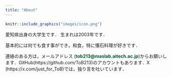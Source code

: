 ```yaml
---
title: "About"
---
```


```r
knitr::include_graphics("images/icon.png")
```

愛知県出身の大学生です． 生まれは2003年です．

基本的には何でも食す事ができ，和食，特に懐石料理が好きです．

連絡のある方は，メールアドレス ([**tob213\@maslab.aitech.ac.jp**]{style="color: #00552e;"})からお願いします．GitHub([https://github.com/ToB213](https://github.com/ToB213){.uri style="text-decoration: none"})のアカウントもあります．X ([https://x.com/just_for_ToB](https://x.com/just_for_ToB){.uri style="text-decoration: none;"})では，独り言を吐いています．
